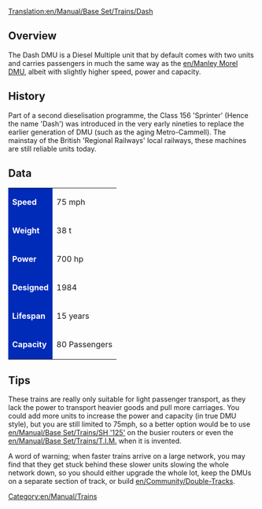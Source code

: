 [[Translation:en/Manual/Base Set/Trains/Dash]]
==Overview==

The Dash DMU is a Diesel Multiple unit that by default comes with two units and carries passengers in much the same way as the [[en/Manley Morel DMU]], albeit with slightly higher speed, power and capacity.

==History==

Part of a second dieselisation programme, the Class 156 'Sprinter' (Hence the name 'Dash') was introduced in the very early nineties to replace the earlier generation of DMU (such as the aging Metro-Cammell). The mainstay of the British 'Regional Railways' local railways, these machines are still reliable units today.

==Data==
{| cellspacing="2"

|style="color: #FFFFFF;background:#002BB8;"| '''Speed'''
| 75 mph
|-
|style="color: #FFFFFF;background:#002BB8;"| '''Weight'''
| 38 t
|-
|style="color: #FFFFFF;background:#002BB8;"| '''Power'''
| 700 hp
|-
|style="color: #FFFFFF;background:#002BB8;"| '''Designed'''
| 1984
|-
|style="color: #FFFFFF;background:#002BB8;"| '''Lifespan'''
| 15 years
|-
|style="color: #FFFFFF;background:#002BB8;"| '''Capacity'''
| 80 Passengers
|}

==Tips==
These trains are really only suitable for light passenger transport, as they lack the power to transport heavier goods and pull more carriages.  You could add more units to increase the power and capacity (in true DMU style), but you are still limited to 75mph, so a better option would be to use [[en/Manual/Base Set/Trains/SH '125']] on the busier routers or even the [[en/Manual/Base Set/Trains/T.I.M.]] when it is invented.  

A word of warning; when faster trains arrive on a large network, you may find that they get stuck behind these slower units slowing the whole network down, so you should either upgrade the whole lot, keep the DMUs on a separate section of track, or build [[en/Community/Double-Tracks]].

[[Category:en/Manual/Trains]]